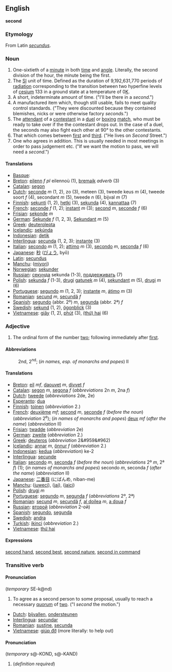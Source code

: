 ==English==
'''second'''

===Etymology===
From Latin ''[[secundus]]''.

===Noun===

# One-sixtieth of a [[minute]] in both [[time]] and [[angle]]. Literally, the second division of the hour, the minute being the first.
# The [[SI]] unit of time.  Defined as the duration of 9,192,631,770 periods of [[radiation]] corresponding to the transition between two hyperfine levels of [[cesium]] 133 in a ground state at a temperature of 0[[Kelvin|K]].
# A short, indeterminate amount of time. ("I'll be there in a ''second''.")
# A manufactured item which, though still usable, fails to meet quality control standards. ("They were discounted because they contained blemishes, nicks or were otherwise factory ''seconds''.")
# The [[attendant]] of a [[contestant]] in a [[duel]] or [[box|boxing]] [[match]], who must be ready to take over if the the contestant drops out. In the case of a duel, the seconds may also fight each other at 90° to the other contestants.
# That which comes between [[first]] and [[third]].  ("He lives on ''Second'' Street.")
# One who agrees in addition. This is usually needed in most meetings in order to pass judgement etc.  ("If we want the motion to pass, we will need a ''second''.")

====Translations====

*[[Basque]]: [[]]
*[[Breton]]: [[eilenn]] ''f pl'' eilennoù (1), [[bremaik]] ''adverb'' (3)
*[[Catalan]]: [[segon]]
*[[Dutch]]: [[seconde]] ''m'' (1, 2), zo (3), meteen (3), tweede keus ''m'' (4), tweede soort ''f'' (4), secondant ''m'' (5), tweede ''n'' (6), bijval ''m'' (7)
*[[Finnish]]: [[sekunti]] (1, 2), [[hetki]] (3), [[sekunda]] (4), [[kannattaa]] (7)
*[[French]]: [[seconde]] ''f'' (1, 2); [[instant]] ''m'' (3); [[second]] ''m'', [[seconde]] ''f'' (6)
*[[Frisian]]: [[sekonde]] ''m''
*[[German]]: [[Sekunde]] ''f'' (1, 2, 3), [[Sekundant]] ''m'' (5)
*[[Greek]]: [[deuterolepta]]
*[[Icelandic]]: [[sekúnda]]
*[[Indonesian]]: [[detik]]
*[[Interlingua]]: [[secunda]] (1, 2, 3); [[instante]] (3)
*[[Italian]]: [[secondo]] ''m'' (1, 2); [[attimo]] ''m'' (3), [[secondo]] ''m'', [[seconda]] ''f'' (6)
*[[Japanese]]: [[秒]] ([[びょう]], byō)
*[[Latin]]: [[secundus]]
*[[Manchu]]: ([[miyori]])
*[[Norwegian]]: [[sekunder]]
*[[Russian]]: [[секунда]] sekunda (1-3), [[поддерживать]] (7)
*[[Polish]]: [[sekunda]] ''f'' (1-3), [[drugi]] [[gatunek]] ''m'' (4), [[sekundant]] ''m'' (5), [[drugi]] ''m'' (6)
*[[Portuguese]]: [[segundo]] ''m'' (1, 2, 3); [[instante]] ''m'', [[átimo]] ''m'' (3)
*[[Romanian]]: [[secund]] ''m'', [[secundă]] ''f''
*[[Spanish]]: [[segundo]] (abbr. 2º) ''m'', [[segunda]] (abbr. 2ª) ''f''
*[[Swedish]]: [[sekund]] (1, 2),  [[ögonblick]] (3)
*[[Vietnamese]]: [[giây]] (1, 2), [[phút]] (3), [[hai|(thứ) hai]] (6)

===Adjective===

# The ordinal form of the number [[two]]; following immediately after [[first]].

====Abbreviations====
:2nd, 2<sup>nd</sup>; (''in names, esp. of monarchs and popes'') II

====Translations====

*[[Breton]]: [[eil]] ''mf'', [[daouvet]] ''m'', [[divvet]] ''f''
*[[Catalan]]: [[segon]] ''m'', [[segona]] ''f'' (''abbreviations'' 2n ''m'',  2na ''f'')
*[[Dutch]]: [[tweede]] (''abbreviations'' 2de, 2e)
*[[Esperanto]]: [[dua]]
*[[Finnish]]: [[toinen]] (''abbreviation'' 2.)
*[[French]]: [[deuxième]] ''mf''; [[second]] ''m'', [[seconde]] ''f'' (''before the noun'') (''abbreviation'' 2<sup>e</sup>); (''in names of monarchs and popes'') [[deux]] ''mf'' (''after the name'') (''abbreviation'' II)
*[[Frisian]]: [[twadde]] (''abbreviation'' 2e)
*[[German]]: [[zweite]] (''abbreviation'' 2.)
*[[Greek]]: [[deuteros]] (''abbreviation'' 2&#959&#962)
*[[Icelandic]]: [[annar]] ''m'', [[önnur]] ''f'' (''abbreviation'' 2.)
*[[Indonesian]]: [[kedua]] (''abbreviation'') ke-2
*[[Interlingua]]: [[secunde]]
*[[Italian]]: [[secondo]] ''m'', [[seconda]] ''f'' (''before the noun'') (''abbreviations'' 2º ''m'', 2ª ''f'') (1); (''in names of monarchs and popes'') secondo ''m'', seconda ''f'' (''after the name'') (''abbreviation'' II)
*[[Japanese]]: [[二番目]] (にばんめ, niban-me)
*[[Manchu]]: ([[juweci]]), ([[jai]]), ([[jaici]])
*[[Polish]]: [[drugi]] ''m''
*[[Portuguese]]: [[segundo]] ''m'', [[segunda]] ''f'' (''abbreviations'' 2º, 2ª)
*[[Romanian]]: [[secund]] ''m'', [[secundă]] ''f'', [[al doilea]] ''m'', [[a doua]] ''f''
*[[Russian]]: [[второй]] (''abbreviation'' 2-ой)
*[[Spanish]]: [[segundo]], [[segunda]]
*[[Swedish]]: [[andra]]
*[[Turkish]]: [[ikinci]] (''abbreviation'' 2.)
*[[Vietnamese]]: [[thứ hai]]

====Expressions====
[[second hand]], [[second best]], [[second nature]], [[second in command]]

===Transitive verb===

====Pronunciation====
(''temporary'' SE-k@nd)

# To agree as a second person to some proposal, usually to reach a necessary [[quorum]] of [[two]]. ("I ''second'' the motion.")

*[[Dutch]]: [[bijvallen]], [[ondersteunen]]
*[[Interlingua]]: [[secundar]]
*[[Romanian]]: [[susţine]], [[secunda]]
*[[Vietnamese]]: [[giúp đỡ]] (more literally: to help out)

====Pronunciation====
(''temporary'' s@-KOND, s@-KAND)

# (''definition required'')